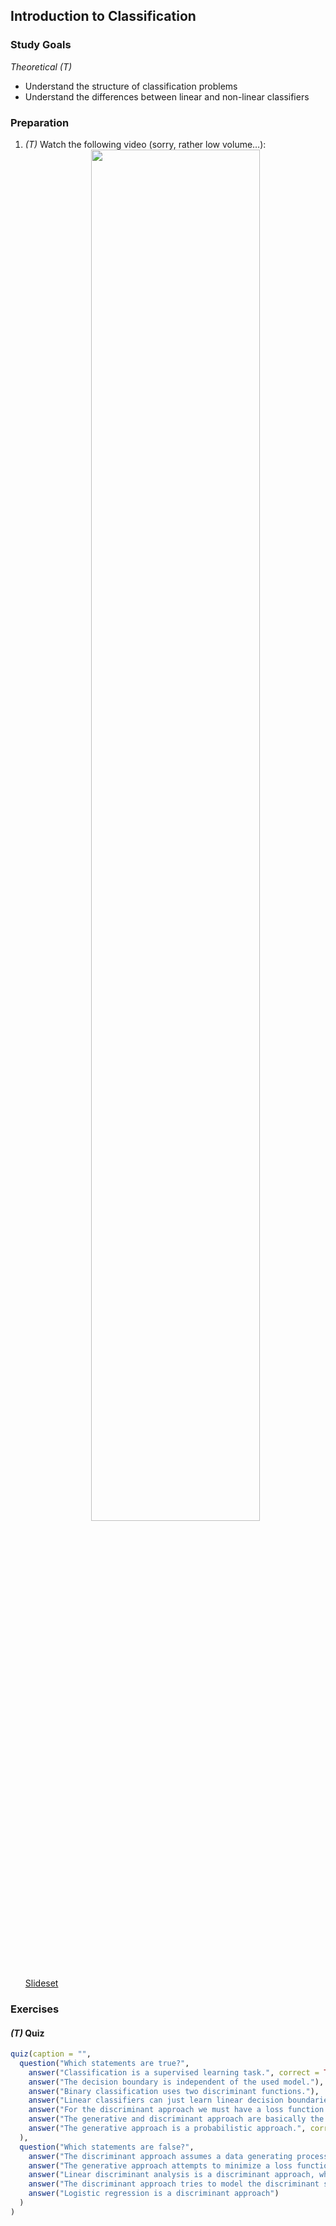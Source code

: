 ## Introduction to Classification

### Study Goals

*Theoretical (T)*

- Understand the structure of classification problems
- Understand the differences between linear and non-linear classifiers

### Preparation

1.  *(T)* Watch the following video  (sorry, rather low volume...):
    <center>
    ![](https://youtu.be/ZuGbjJAETdA){width="75%"}
    </center>
    <a href="https://github.com/compstat-lmu/lecture_i2ml/blob/master/slides-pdf/slides-classification.pdf" target="_blank">Slideset</a>


### Exercises

#### *(T)* Quiz


```r
quiz(caption = "",
  question("Which statements are true?",
    answer("Classification is a supervised learning task.", correct = TRUE),
    answer("The decision boundary is independent of the used model."),
    answer("Binary classification uses two discriminant functions."),
    answer("Linear classifiers can just learn linear decision boundaries."),
    answer("For the discriminant approach we must have a loss function for minimization.", correct = TRUE),
    answer("The generative and discriminant approach are basically the same."),
    answer("The generative approach is a probabilistic approach.", correct = TRUE)
  ),
  question("Which statements are false?",
    answer("The discriminant approach assumes a data generating process in which the features have different distributions conditional on the class of the target variable.", correct = TRUE),
    answer("The generative approach attempts to minimize a loss function.", correct = TRUE),
    answer("Linear discriminant analysis is a discriminant approach, while quadratic discriminant analysis is not.", correct = TRUE),
    answer("The discriminant approach tries to model the discriminant score function directly."),
    answer("Logistic regression is a discriminant approach")
  )
)
```

